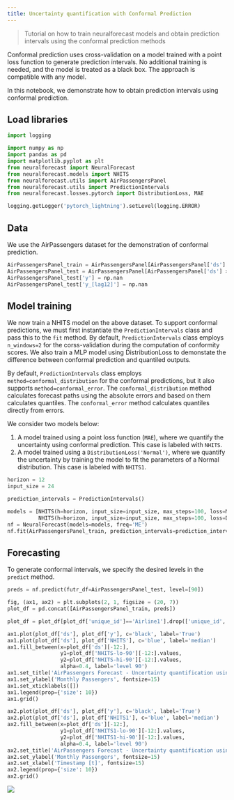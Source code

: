 ```yaml
---
title: Uncertainty quantification with Conformal Prediction
---
```


> Tutorial on how to train neuralforecast models and obtain prediction
> intervals using the conformal prediction methods

Conformal prediction uses cross-validation on a model trained with a
point loss function to generate prediction intervals. No additional
training is needed, and the model is treated as a black box. The
approach is compatible with any model.

In this notebook, we demonstrate how to obtain prediction intervals
using conformal prediction.

## Load libraries

```python
import logging

import numpy as np
import pandas as pd
import matplotlib.pyplot as plt
from neuralforecast import NeuralForecast
from neuralforecast.models import NHITS
from neuralforecast.utils import AirPassengersPanel
from neuralforecast.utils import PredictionIntervals
from neuralforecast.losses.pytorch import DistributionLoss, MAE
```


```python
logging.getLogger('pytorch_lightning').setLevel(logging.ERROR)
```

## Data

We use the AirPassengers dataset for the demonstration of conformal
prediction.

```python
AirPassengersPanel_train = AirPassengersPanel[AirPassengersPanel['ds'] < AirPassengersPanel['ds'].values[-12]].reset_index(drop=True)
AirPassengersPanel_test = AirPassengersPanel[AirPassengersPanel['ds'] >= AirPassengersPanel['ds'].values[-12]].reset_index(drop=True)
AirPassengersPanel_test['y'] = np.nan
AirPassengersPanel_test['y_[lag12]'] = np.nan
```

## Model training

We now train a NHITS model on the above dataset. To support conformal
predictions, we must first instantiate the `PredictionIntervals` class
and pass this to the `fit` method. By default, `PredictionIntervals`
class employs `n_windows=2` for the corss-validation during the
computation of conformity scores. We also train a MLP model using
DistributionLoss to demonstate the difference between conformal
prediction and quantiled outputs.

By default, `PredictionIntervals` class employs
`method=conformal_distribution` for the conformal predictions, but it
also supports `method=conformal_error`. The `conformal_distribution`
method calculates forecast paths using the absolute errors and based on
them calculates quantiles. The `conformal_error` method calculates
quantiles directly from errors.

We consider two models below:

1.  A model trained using a point loss function (`MAE`), where we
    quantify the uncertainty using conformal prediction. This case is
    labeled with `NHITS`.
2.  A model trained using a `DistributionLoss('Normal')`, where we
    quantify the uncertainty by training the model to fit the parameters
    of a Normal distribution. This case is labeled with `NHITS1`.

```python
horizon = 12
input_size = 24

prediction_intervals = PredictionIntervals()

models = [NHITS(h=horizon, input_size=input_size, max_steps=100, loss=MAE(), scaler_type="robust"), 
          NHITS(h=horizon, input_size=input_size, max_steps=100, loss=DistributionLoss("Normal", level=[90]), scaler_type="robust")]
nf = NeuralForecast(models=models, freq='ME')
nf.fit(AirPassengersPanel_train, prediction_intervals=prediction_intervals)
```

## Forecasting

To generate conformal intervals, we specify the desired levels in the
`predict` method.

```python
preds = nf.predict(futr_df=AirPassengersPanel_test, level=[90])
```


```python
fig, (ax1, ax2) = plt.subplots(2, 1, figsize = (20, 7))
plot_df = pd.concat([AirPassengersPanel_train, preds])

plot_df = plot_df[plot_df['unique_id']=='Airline1'].drop(['unique_id','trend','y_[lag12]'], axis=1).iloc[-50:]

ax1.plot(plot_df['ds'], plot_df['y'], c='black', label='True')
ax1.plot(plot_df['ds'], plot_df['NHITS'], c='blue', label='median')
ax1.fill_between(x=plot_df['ds'][-12:], 
                 y1=plot_df['NHITS-lo-90'][-12:].values,
                 y2=plot_df['NHITS-hi-90'][-12:].values,
                 alpha=0.4, label='level 90')
ax1.set_title('AirPassengers Forecast - Uncertainty quantification using Conformal Prediction', fontsize=18)
ax1.set_ylabel('Monthly Passengers', fontsize=15)
ax1.set_xticklabels([])
ax1.legend(prop={'size': 10})
ax1.grid()

ax2.plot(plot_df['ds'], plot_df['y'], c='black', label='True')
ax2.plot(plot_df['ds'], plot_df['NHITS1'], c='blue', label='median')
ax2.fill_between(x=plot_df['ds'][-12:], 
                 y1=plot_df['NHITS1-lo-90'][-12:].values,
                 y2=plot_df['NHITS1-hi-90'][-12:].values,
                 alpha=0.4, label='level 90')
ax2.set_title('AirPassengers Forecast - Uncertainty quantification using Normal distribution', fontsize=18)
ax2.set_ylabel('Monthly Passengers', fontsize=15)
ax2.set_xlabel('Timestamp [t]', fontsize=15)
ax2.legend(prop={'size': 10})
ax2.grid()

```

![](20_conformal_prediction_files/figure-markdown_strict/cell-7-output-1.png)

